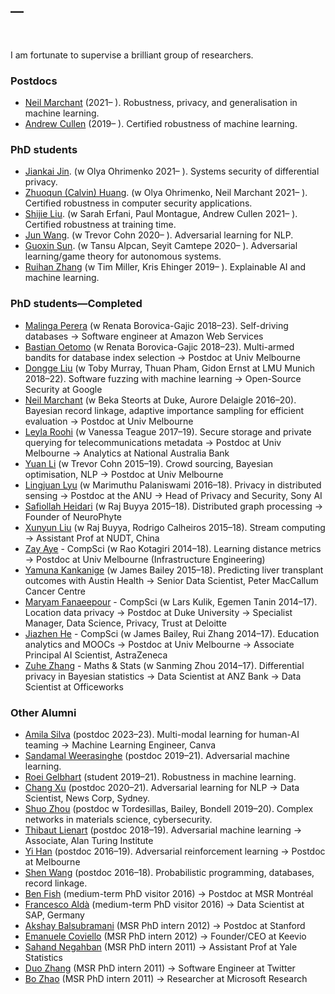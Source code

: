 ---
---

<link rel="stylesheet" href="styles.css" type="text/css">

<br>

I am fortunate to supervise a brilliant group of researchers.

### Postdocs

* [Neil Marchant](https://www.ngmarchant.net/) (2021-- ). Robustness, privacy, and generalisation in machine learning.
* [Andrew Cullen](https://www.linkedin.com/in/andrew-cullen-67b04746/?originalSubdomain=au) (2019-- ). Certified robustness of machine learning.

### PhD students

* [Jiankai Jin](https://cis.unimelb.edu.au/people/students/jiankai-jin). (w Olya Ohrimenko 2021-- ). Systems security of differential privacy.
* [Zhuoqun (Calvin) Huang](https://github.com/Dovermore). (w Olya Ohrimenko, Neil Marchant 2021-- ). Certified robustness in computer security applications.
* [Shijie Liu](https://www.linkedin.com/in/shijie-liu-9162b8151/). (w Sarah Erfani, Paul Montague, Andrew Cullen 2021-- ). Certified robustness at training time.
* [Jun Wang](https://www.linkedin.com/in/jun-wang-15065b170/). (w Trevor Cohn 2020-- ). Adversarial learning for NLP.
* [Guoxin Sun](https://www.linkedin.com/in/guoxin-sun-338888162/). (w Tansu Alpcan, Seyit Camtepe 2020-- ). Adversarial learning/game theory for autonomous systems.
* [Ruihan Zhang](https://scholar.google.com/citations?user=gjSlsnQAAAAJ&hl=en) (w Tim Miller, Kris Ehinger 2019-- ). Explainable AI and machine learning.

### PhD students---Completed

* [Malinga Perera](http://www.malinga.me/) (w Renata Borovica-Gajic 2018--23). Self-driving databases → Software engineer at Amazon Web Services
* [Bastian Oetomo](https://www.linkedin.com/in/bastian-oetomo-34300856/) (w Renata Borovica-Gajic 2018--23). Multi-armed bandits for database index selection → Postdoc at Univ Melbourne
* [Dongge Liu](https://www.linkedin.com/in/dongge-liu-9a957913a) (w Toby Murray, Thuan Pham, Gidon Ernst at LMU Munich 2018--22). Software fuzzing with machine learning → Open-Source Security at Google
* [Neil Marchant](https://www.ngmarchant.net/) (w Beka Steorts at Duke, Aurore Delaigle 2016--20). Bayesian record linkage, adaptive importance sampling for efficient evaluation → Postdoc at Univ Melbourne
* [Leyla Roohi](https://au.linkedin.com/in/leyla-roohi-b4544a67) (w Vanessa Teague 2017--19). Secure storage and private querying for telecommunications metadata → Postdoc at Univ Melbourne → Analytics at National Australia Bank
* [Yuan Li](https://scholar.google.com/citations?user=qDDC09EAAAAJ&hl=en) (w Trevor Cohn 2015--19). Crowd sourcing, Bayesian optimisation, NLP → Postdoc at Univ Melbourne
* [Lingjuan Lyu](https://www.researchgate.net/profile/Lingjuan_Lyu) (w Marimuthu Palaniswami 2016--18). Privacy in distributed sensing → Postdoc at the ANU → Head of Privacy and Security, Sony AI
* [Safiollah Heidari](https://sites.google.com/site/safiheidari/) (w Raj Buyya 2015--18). Distributed graph processing → Founder of NeuroPhyte
* [Xunyun Liu](https://xunyunliu.github.io/) (w Raj Buyya, Rodrigo Calheiros 2015--18). Stream computing → Assistant Prof at NUDT, China
* [Zay Aye](https://www.researchgate.net/profile/Zay_Aye) - CompSci (w Rao Kotagiri 2014--18). Learning distance metrics → Postdoc at Univ Melbourne (Infrastructure Engineering)
* [Yamuna Kankanige](https://www.linkedin.com/in/yamuna-kankanige-8b258a26/) (w James Bailey 2015--18). Predicting liver transplant outcomes with Austin Health → Senior Data Scientist, Peter MacCallum Cancer Centre
* [Maryam Fanaeepour](https://scholar.google.com.au/citations?user=1EPDwbAAAAAJ&hl=en) - CompSci (w Lars Kulik, Egemen Tanin 2014--17). Location data privacy → Postdoc at Duke University → Specialist Manager, Data Science, Privacy, Trust at Deloitte
* [Jiazhen He](https://scholar.google.com.au/citations?user=GtpWKiwAAAAJ&hl=en) - CompSci (w James Bailey, Rui Zhang 2014--17). Education analytics and MOOCs → Postdoc at Univ Melbourne → Associate Principal AI Scientist, AstraZeneca
* [Zuhe Zhang](https://www.researchgate.net/profile/Zuhe_Zhang) - Maths & Stats (w Sanming Zhou 2014--17). Differential privacy in Bayesian statistics → Data Scientist at ANZ Bank → Data Scientist at Officeworks

### Other Alumni

* [Amila Silva](https://www.amilasilva.com/) (postdoc 2023--23). Multi-modal learning for human-AI teaming →  Machine Learning Engineer, Canva
* [Sandamal Weerasinghe](https://cis.unimelb.edu.au/people/prameesha-weerasinghe) (postdoc 2019--21). Adversarial machine learning.
* [Roei Gelbhart](https://scholar.google.co.il/citations?user=en8SzLcAAAAJ&hl=en) (student 2019--21). Robustness in machine learning.
* [Chang Xu](https://changxu.io/) (postdoc 2020--21). Adversarial learning for NLP → Data Scientist, News Corp, Sydney.
* [Shuo Zhou](https://shuozhou.github.io/) (postdoc w Tordesillas, Bailey, Bondell 2019--20). Complex networks in materials science, cybersecurity.
* [Thibaut Lienart](https://tlienart.github.io/) (postdoc 2018--19). Adversarial machine learning → Associate, Alan Turing Institute
* [Yi Han](https://scholar.google.com/citations?user=e_mtK4kAAAAJ&hl=en) (postdoc 2016--19). Adversarial reinforcement learning → Postdoc at Melbourne
* [Shen Wang](https://scholar.google.com/citations?user=TpErHPkAAAAJ&hl=en) (postdoc 2016--18). Probabilistic programming, databases, record linkage.
* [Ben Fish](http://ben.fish/) (medium-term PhD visitor 2016) → Postdoc at MSR Montréal
* [Francesco Aldà](http://www.ruhr-uni-bochum.de/lmi/alda/) (medium-term PhD visitor 2016) → Data Scientist at SAP, Germany
<!-- ### PhD interns---former Microsoft Research -->
* [Akshay Balsubramani](http://www.linkedin.com/pub/akshay-balsubramani/12/3aa/2) (MSR PhD intern 2012) → Postdoc at Stanford
* [Emanuele Coviello](http://acsweb.ucsd.edu/~ecoviell/) (MSR PhD intern 2012) → Founder/CEO at Keevio
* [Sahand Negahban](http://www.eecs.berkeley.edu/~sahand_n/) (MSR PhD intern 2011) → Assistant Prof at Yale Statistics
* [Duo Zhang](http://sifaka.cs.uiuc.edu/~dzhang22/) (MSR PhD intern 2011) → Software Engineer at Twitter
* [Bo Zhao](http://dm1.cs.uiuc.edu/) (MSR PhD intern 2011) → Researcher at Microsoft Research
